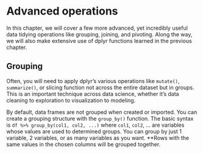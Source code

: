 

# Advanced operations

In this chapter, we will cover a few more advanced, yet incredibly useful data tidying operations like grouping, joining, and pivoting. Along the way, we will also make extensive use of dplyr functions learned in the previous chapter.


## Grouping

Often, you will need to apply dplyr's various operations like `mutate()`, `summarize()`, or slicing function not across the entire dataset but in groups. This is an important technique across data science, whether it's data cleaning to exploration to visualization to modeling.

By default, data frames are not grouped when created or imported. You can create a grouping structure with the `group_by()` function. The basic syntax is `df %>% group_by(col1, col2, ...)` where `col1`, `col2`, ... are variables whose values are used to determined groups. You can group by just 1 variable, 2 variables, or as many variables as you want. **Rows with the same values in the chosen columns will be grouped together.



